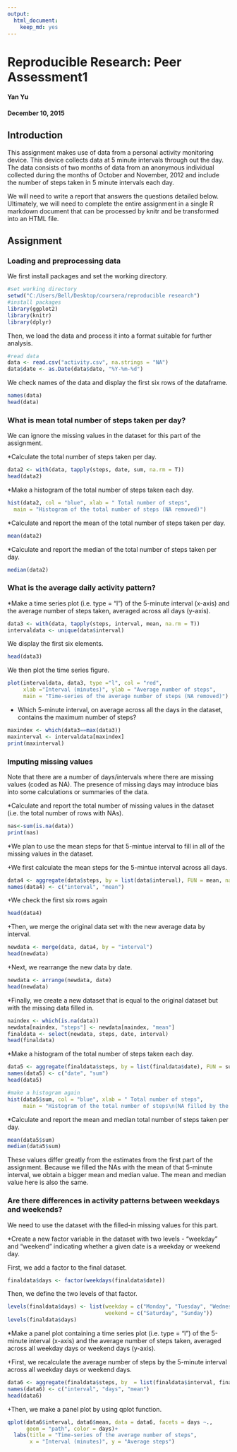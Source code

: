 ```yaml
---
output: 
  html_document: 
    keep_md: yes
---
```


# Reproducible Research: Peer Assessment1
#### Yan Yu
#### December 10, 2015

## Introduction
This assignment makes use of data from a personal activity monitoring device. This device collects data at 5 minute intervals through out the day. The data consists of two months of data from an anonymous individual collected during the months of October and November, 2012 and include the number of steps taken in 5 minute intervals each day.

We will need to write a report that answers the questions detailed below. Ultimately, we will need to complete the entire assignment in a single R markdown document that can be processed by knitr and be transformed into an HTML file.

## Assignment
### Loading and preprocessing data

We first install packages and set the working directory.
```r
#set working directory
setwd("C:/Users/Bell/Desktop/coursera/reproducible research")
#install packages
library(ggplot2)
library(knitr)
library(dplyr)
```

Then, we load the data and process it into a format suitable for further analysis.
```r
#read data
data <- read.csv("activity.csv", na.strings = "NA")
data$date <- as.Date(data$date, "%Y-%m-%d")
```

We check names of the data and display the first six rows of the dataframe.
```r
names(data)
head(data)
```

### What is mean total number of steps taken per day?
We can ignore the missing values in the dataset for this part of the assignment.

*Calculate the total number of steps taken per day.  
```r
data2 <- with(data, tapply(steps, date, sum, na.rm = T))
head(data2)
```

*Make a histogram of the total number of steps taken each day.
```r
hist(data2, col = "blue", xlab = " Total number of steps",
  main = "Histogram of the total number of steps (NA removed)")
```

*Calculate and report the mean of the total number of steps taken per day.
```r
mean(data2)
```

*Calculate and report the median of the total number of steps taken per day.
```r
median(data2)
```

### What is the average daily activity pattern?

*Make a time series plot (i.e. type = "l") of the 5-minute interval (x-axis) and the average number of steps taken, averaged across all days (y-axis).
```r
data3 <- with(data, tapply(steps, interval, mean, na.rm = T))
intervaldata <- unique(data$interval)
```

We display the first six elements.
```r
head(data3)
```

We then plot the time series figure.
```r
plot(intervaldata, data3, type ="l", col = "red", 
     xlab ="Interval (minutes)", ylab = "Average number of steps",
     main = "Time-series of the average number of steps (NA removed)")
```

* Which 5-minute interval, on average across all the days in the dataset, contains the maximum number of steps?
```r
maxindex <- which(data3==max(data3))
maxinterval <- intervaldata[maxindex]
print(maxinterval)
```

### Imputing missing values
Note that there are a number of days/intervals where there are missing values (coded as NA). The presence of missing days may introduce bias into some calculations or summaries of the data.

*Calculate and report the total number of missing values in the dataset (i.e. the total number of rows with NAs).
```r
nas<-sum(is.na(data))
print(nas)
```

*We plan to use the mean steps for that 5-mintue interval to fill in all of the missing values in the dataset.

  +We first calculate the mean steps for the 5-mintue interval across all days.
```r
data4 <- aggregate(data$steps, by = list(data$interval), FUN = mean, na.rm = T)
names(data4) <- c("interval", "mean")
```
  
  +We check the first six rows again
```r
head(data4)
```
  
  +Then, we merge the original data set with the new average data by interval.
```r
newdata <- merge(data, data4, by = "interval")
head(newdata)
```
  
  +Next, we rearrange the new data by date.
```r
newdata <- arrange(newdata, date)
head(newdata)
```

*Finally, we create a new dataset that is equal to the original dataset but with the missing data filled in.
```r
naindex <- which(is.na(data))
newdata[naindex, "steps"] <- newdata[naindex, "mean"]
finaldata <- select(newdata, steps, date, interval)
head(finaldata)
```

*Make a histogram of the total number of steps taken each day.
```r
data5 <- aggregate(finaldata$steps, by = list(finaldata$date), FUN = sum)
names(data5) <- c("date", "sum")
head(data5)
```
```r
#make a histogram again
hist(data5$sum, col = "blue", xlab = " Total number of steps",
     main = "Histogram of the total number of steps\n(NA filled by the mean of 5-min interval)")
```

*Calculate and report the mean and median total number of steps taken per day. 
```r
mean(data5$sum)
median(data5$sum)
```

These values differ greatly from the estimates from the first part of the assignment. Because we filled the NAs with the mean of that 5-minute interval, we obtain a bigger mean and median value. The mean and median value here is also the same.

### Are there differences in activity patterns between weekdays and weekends?

We need to use the dataset with the filled-in missing values for this part.

*Create a new factor variable in the dataset with two levels - "weekday" and "weekend" indicating whether a given date is a weekday or weekend day.

  First, we add a factor to the final dataset.
```r
finaldata$days <- factor(weekdays(finaldata$date))
```
  
  Then, we define the two levels of that factor.
```r
levels(finaldata$days) <- list(weekday = c("Monday", "Tuesday", "Wednesdy", "Thursday", "Friday"),
                               weekend = c("Saturday", "Sunday"))
levels(finaldata$days)
```

*Make a panel plot containing a time series plot (i.e. type = "l") of the 5-minute interval (x-axis) and the average number of steps taken, averaged across all weekday days or weekend days (y-axis). 

  +First, we recalculate the average number of steps by the 5-minute interval across all weekday days or weekend days.
```r
data6 <- aggregate(finaldata$steps, by  = list(finaldata$interval, finaldata$days), FUN=mean)
names(data6) <- c("interval", "days", "mean")
head(data6)
```

  +Then, we make a panel plot by using qplot function.
```r
qplot(data6$interval, data6$mean, data = data6, facets = days ~., 
      geom = "path", color = days)+
  labs(title = "Time-series of the average number of steps",
       x = "Interval (minutes)", y = "Average steps")
```


  


  





